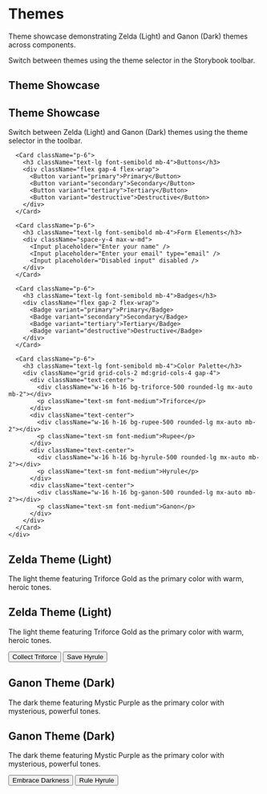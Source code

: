 
<Meta title="Design System/Themes" />

# Themes

Theme showcase demonstrating Zelda (Light) and Ganon (Dark) themes across components.

Switch between themes using the theme selector in the Storybook toolbar.

## Theme Showcase

<Canvas>
  <Story name="Theme Showcase">
    <div className="space-y-6 p-6">
      <div>
        <h2 className="text-2xl font-bold mb-4">Theme Showcase</h2>
        <p className="text-gray-600 dark:text-gray-300 mb-6">
          Switch between Zelda (Light) and Ganon (Dark) themes using the theme selector in the toolbar.
        </p>
      </div>

      <Card className="p-6">
        <h3 className="text-lg font-semibold mb-4">Buttons</h3>
        <div className="flex gap-4 flex-wrap">
          <Button variant="primary">Primary</Button>
          <Button variant="secondary">Secondary</Button>
          <Button variant="tertiary">Tertiary</Button>
          <Button variant="destructive">Destructive</Button>
        </div>
      </Card>

      <Card className="p-6">
        <h3 className="text-lg font-semibold mb-4">Form Elements</h3>
        <div className="space-y-4 max-w-md">
          <Input placeholder="Enter your name" />
          <Input placeholder="Enter your email" type="email" />
          <Input placeholder="Disabled input" disabled />
        </div>
      </Card>

      <Card className="p-6">
        <h3 className="text-lg font-semibold mb-4">Badges</h3>
        <div className="flex gap-2 flex-wrap">
          <Badge variant="primary">Primary</Badge>
          <Badge variant="secondary">Secondary</Badge>
          <Badge variant="tertiary">Tertiary</Badge>
          <Badge variant="destructive">Destructive</Badge>
        </div>
      </Card>

      <Card className="p-6">
        <h3 className="text-lg font-semibold mb-4">Color Palette</h3>
        <div className="grid grid-cols-2 md:grid-cols-4 gap-4">
          <div className="text-center">
            <div className="w-16 h-16 bg-triforce-500 rounded-lg mx-auto mb-2"></div>
            <p className="text-sm font-medium">Triforce</p>
          </div>
          <div className="text-center">
            <div className="w-16 h-16 bg-rupee-500 rounded-lg mx-auto mb-2"></div>
            <p className="text-sm font-medium">Rupee</p>
          </div>
          <div className="text-center">
            <div className="w-16 h-16 bg-hyrule-500 rounded-lg mx-auto mb-2"></div>
            <p className="text-sm font-medium">Hyrule</p>
          </div>
          <div className="text-center">
            <div className="w-16 h-16 bg-ganon-500 rounded-lg mx-auto mb-2"></div>
            <p className="text-sm font-medium">Ganon</p>
          </div>
        </div>
      </Card>
    </div>
  </Story>
</Canvas>

## Zelda Theme (Light)

The light theme featuring Triforce Gold as the primary color with warm, heroic tones.

<Canvas>
  <Story name="Zelda Theme" parameters={{ themes: { themeOverride: 'Zelda (Light)' } }}>
    <div className="p-6">
      <h2 className="text-2xl font-bold mb-4 text-triforce-600">Zelda Theme (Light)</h2>
      <p className="text-gray-600 mb-6">
        The light theme featuring Triforce Gold as the primary color with warm, heroic tones.
      </p>
      <div className="flex gap-4">
        <Button variant="primary">Collect Triforce</Button>
        <Button variant="secondary">Save Hyrule</Button>
      </div>
    </div>
  </Story>
</Canvas>

## Ganon Theme (Dark)

The dark theme featuring Mystic Purple as the primary color with mysterious, powerful tones.

<Canvas>
  <Story name="Ganon Theme" parameters={{ themes: { themeOverride: 'Ganon (Dark)' } }}>
    <div className="p-6">
      <h2 className="text-2xl font-bold mb-4 text-triforce-400">Ganon Theme (Dark)</h2>
      <p className="text-gray-300 mb-6">
        The dark theme featuring Mystic Purple as the primary color with mysterious, powerful tones.
      </p>
      <div className="flex gap-4">
        <Button variant="primary">Embrace Darkness</Button>
        <Button variant="secondary">Rule Hyrule</Button>
      </div>
    </div>
  </Story>
</Canvas>